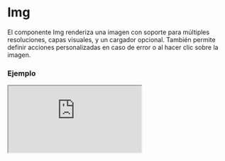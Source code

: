 
# Img

El componente Img renderiza una imagen con soporte para múltiples resoluciones, capas visuales, y un cargador opcional. También permite definir acciones personalizadas en caso de error o al hacer clic sobre la imagen.

### Ejemplo

<Iframe src="https://fenextjs-component-storybook.vercel.app/iframe.html?args=&id=component-img--index&viewMode=story" />

### Importacion

Para importar el componente Img, se puede hacer desde fenextjs

```tsx copy
import { Img } from "fenextjs";
```

### Parametros

| Parametro | Tipo | Requerido | Default | Descripcion |
| --------- | ---- | --------- | ------- | ----------- |
| src | string | sí | undefined | La URL de la imagen a mostrar. |
| alt | string | no | undefined | Texto alternativo para la imagen. |
| srcMin1920 | string | no | undefined | URL de la imagen para resoluciones mayores a 1920px. |
| srcMin1680 | string | no | undefined | URL de la imagen para resoluciones mayores a 1680px. |
| srcMin1440 | string | no | undefined | URL de la imagen para resoluciones mayores a 1440px. |
| srcMin1024 | string | no | undefined | URL de la imagen para resoluciones mayores a 1024px. |
| srcMin992 | string | no | undefined | URL de la imagen para resoluciones mayores a 992px. |
| srcMin768 | string | no | undefined | URL de la imagen para resoluciones mayores a 768px. |
| srcMin575 | string | no | undefined | URL de la imagen para resoluciones mayores a 575px. |
| imgIf404 | string | no | '' | URL de la imagen que se mostrará en caso de error de carga. |
| layers | CSSProperties[] | no | [] | Capas CSS que se aplican como filtros o estilos adicionales a la imagen. |
| onErrorImg | (e: SyntheticEvent\<HTMLImageElement, Event\>) =\> void | no | undefined | Función personalizada que se ejecuta cuando ocurre un error al cargar la imagen. |
| onClick | () =\> void | no | undefined | Función personalizada que se ejecuta al hacer clic en la imagen. |
| loader | boolean | no | false | Indica si se debe mostrar un cargador mientras se carga la imagen. |
| className | string | no | '' | Clase CSS para personalizar el contenedor del componente. |
| classNameImg | string | no | '' | Clase CSS para personalizar la imagen en sí. |

### Storybook

Para ver el storybook del componente lo puede hacer con este [link](https://fenextjs-component-storybook.vercel.app/?path=/story/component-img--index)

### Usos

- Imagen básica

```tsx copy
<Img src="/path/to/image.jpg" alt="Descripción" />
```

- Imagen con capas

```tsx copy
<Img src="/path/to/image.jpg" layers={[{ opacity: 0.5, mixBlendMode: 'multiply' }]} />
```

- Imagen con loader y acción de clic

```tsx copy
<Img src="/path/to/image.jpg" loader={true} onClick={() => alert('Imagen clickeada')} />
```

- Imagen con manejo de error

```tsx copy
<Img src="/path/to/image.jpg" imgIf404="/path/to/fallback.jpg" />
```

